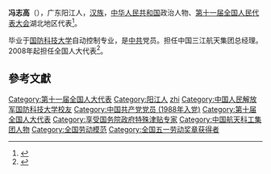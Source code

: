'''冯志高'''（{{bd|1962年||}}），广东阳江人，[[汉族|汉族]]，[[中华人民共和国|中华人民共和国]]政治人物、[[第十一届全国人民代表大会|第十一届全国人民代表大会]]湖北地区代表<ref>{{cite web|author=新华网|title=第十一届全国人大代表|url=http://news.xinhuanet.com/ziliao/2008-03/03/content_7708230.htm?node=36628|publisher=新华网|accessdate=2014-01-07|archive-date=2014-01-10|archive-url=https://web.archive.org/web/20140110211415/http://news.xinhuanet.com/ziliao/2008-03/03/content_7708230.htm?node=36628|dead-url=no}}</ref>。

毕业于[[国防科技大学|国防科技大学]]自动控制专业，是[[中共|中共]]党员。担任中国三江航天集团总经理。2008年起担任全国人大代表<ref>{{cite news|title=全国人大代表信息-冯志高|url=http://210.82.31.1:8084/delegate/viewDelegate.action?dbid=111567|accessdate=2013-04-05|newspaper=全国人大网|archive-url=https://web.archive.org/web/20140505053403/http://www.npc.gov.cn/delegate/viewDelegate.action?dbid=111567|archive-date=2014-05-05|dead-url=yes}}</ref>。

==參考文獻==
{{reflist}}

{{DEFAULTSORT:feng zhigao}}
[[Category:第十一届全国人大代表|Category:第十一届全国人大代表]]
[[Category:阳江人|Category:阳江人]]
[[Category:冯姓|zhi]]
[[Category:中国人民解放军国防科技大学校友|Category:中国人民解放军国防科技大学校友]]
[[Category:中国共产党党员_(1988年入党)|Category:中国共产党党员 (1988年入党)]]
[[Category:第十届全国人大代表|Category:第十届全国人大代表]]
[[Category:享受国务院政府特殊津贴专家|Category:享受国务院政府特殊津贴专家]]
[[Category:中国航天科工集团人物|Category:中国航天科工集团人物]]
[[Category:全国劳动模范|Category:全国劳动模范]]
[[Category:全国五一劳动奖章获得者|Category:全国五一劳动奖章获得者]]
{{china-bio-stub}}